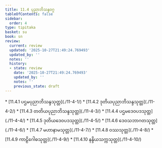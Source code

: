 ```yaml
---
title: 11.4 ပုညာဘိသန္ဒဝဂ္ဂ
tableOfContents: false
sidebar:
  order: 4
type: tipitaka
basket: su
book: sn
review:
  current: review
  updated: '2025-10-27T21:49:24.769493'
  updated_by: ''
  notes: ''
  history:
  - state: review
    date: '2025-10-27T21:49:24.769493'
    updated_by: ''
    notes: ''
    previous_state: draft
---
```



<ReviewStatus review={frontmatter.review} showDetails={true} />

<HypothesisAnnotation frontmatter={frontmatter} />

<DynamicBreadcrumb />



<TableOfContents book="sn" section="11.4">
* [11.4.1 ပဌမပုညာဘိသန္ဒသုတ္တ](./11-4-1/)
* [11.4.2 ဒုတိယပုညာဘိသန္ဒသုတ္တ](./11-4-2/)
* [11.4.3 တတိယပုညာဘိသန္ဒသုတ္တ](./11-4-3/)
* [11.4.4 ပဌမဒေဝပဒသုတ္တ](./11-4-4/)
* [11.4.5 ဒုတိယဒေဝပဒသုတ္တ](./11-4-5/)
* [11.4.6 ဒေဝသဘာဂတသုတ္တ](./11-4-6/)
* [11.4.7 မဟာနာမသုတ္တ](./11-4-7/)
* [11.4.8 ဝဿသုတ္တ](./11-4-8/)
* [11.4.9 ကာဠိဂေါဓသုတ္တ](./11-4-9/)
* [11.4.10 နန္ဒိယသက္ကသုတ္တ](./11-4-10/)
</TableOfContents>